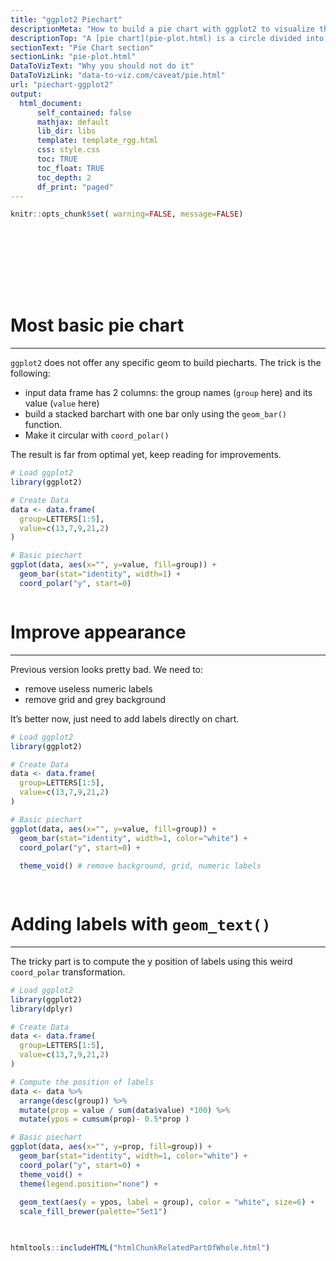 ```yaml
---
title: "ggplot2 Piechart"
descriptionMeta: "How to build a pie chart with ggplot2 to visualize the proportion of a set of groups. Several examples with reproducible code provided."
descriptionTop: "A [pie chart](pie-plot.html) is a circle divided into sectors that each represent a proportion of the whole. This page explains how to build one with the `ggplot2` package."
sectionText: "Pie Chart section"
sectionLink: "pie-plot.html"
DataToVizText: "Why you should not do it"
DataToVizLink: "data-to-viz.com/caveat/pie.html"
url: "piechart-ggplot2"
output:
  html_document:
      self_contained: false    
      mathjax: default
      lib_dir: libs
      template: template_rgg.html
      css: style.css
      toc: TRUE
      toc_float: TRUE
      toc_depth: 2
      df_print: "paged"
---
```



```r
knitr::opts_chunk$set( warning=FALSE, message=FALSE)
```

<div class="container" style="padding-top: 100px">




# Most basic pie chart
***

<div class = "row">

<div class = "col-md-6  col-sm-12 align-self-center">

`ggplot2` does not offer any specific geom to build piecharts. The trick is the following:

- input data frame has 2 columns: the group names (`group` here) and its value (`value` here)
- build a stacked barchart with one bar only using the `geom_bar()` function.
- Make it circular with `coord_polar()`

The result is far from optimal yet, keep reading for improvements.

</div>


<div class = "col-md-6  col-sm-12">

```r
# Load ggplot2
library(ggplot2)

# Create Data
data <- data.frame(
  group=LETTERS[1:5],
  value=c(13,7,9,21,2)
)

# Basic piechart
ggplot(data, aes(x="", y=value, fill=group)) +
  geom_bar(stat="identity", width=1) +
  coord_polar("y", start=0)
```
</div>
</div>



```r
```










# Improve appearance
***

<div class = "row">

<div class = "col-md-6  col-sm-12 align-self-center">

Previous version looks pretty bad. We need to:

- remove useless numeric labels
- remove grid and grey background

It's better now, just need to add labels directly on chart.
</div>


<div class = "col-md-6  col-sm-12">

```r
# Load ggplot2
library(ggplot2)

# Create Data
data <- data.frame(
  group=LETTERS[1:5],
  value=c(13,7,9,21,2)
)

# Basic piechart
ggplot(data, aes(x="", y=value, fill=group)) +
  geom_bar(stat="identity", width=1, color="white") +
  coord_polar("y", start=0) +
  
  theme_void() # remove background, grid, numeric labels
  
```

</div>
</div>



```r
```












# Adding labels with `geom_text()`
***

<div class = "row">

<div class = "col-md-6  col-sm-12 align-self-center">

The tricky part is to compute the y position of labels using this weird `coord_polar` transformation.


</div>


<div class = "col-md-6  col-sm-12">

```r
# Load ggplot2
library(ggplot2)
library(dplyr)

# Create Data
data <- data.frame(
  group=LETTERS[1:5],
  value=c(13,7,9,21,2)
)

# Compute the position of labels
data <- data %>% 
  arrange(desc(group)) %>%
  mutate(prop = value / sum(data$value) *100) %>%
  mutate(ypos = cumsum(prop)- 0.5*prop )

# Basic piechart
ggplot(data, aes(x="", y=prop, fill=group)) +
  geom_bar(stat="identity", width=1, color="white") +
  coord_polar("y", start=0) +
  theme_void() + 
  theme(legend.position="none") +
  
  geom_text(aes(y = ypos, label = group), color = "white", size=6) +
  scale_fill_brewer(palette="Set1")
  
```

</div>
</div>



```r
```









<!-- Close container -->
</div>




```r
htmltools::includeHTML("htmlChunkRelatedPartOfWhole.html")
```
